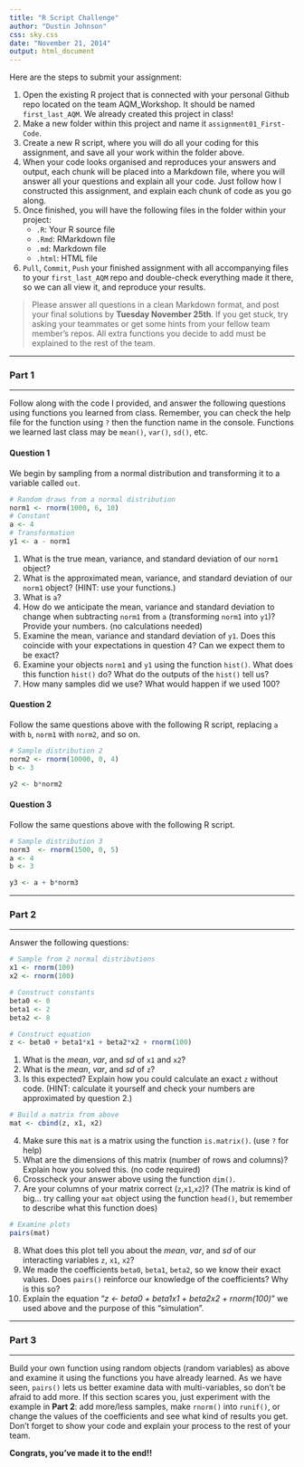 ```yaml
---
title: "R Script Challenge"
author: "Dustin Johnson"
css: sky.css
date: "November 21, 2014"
output: html_document
---
```


Here are the steps to submit your assignment:

1. Open the existing R project that is connected with your personal Github repo located on the team AQM_Workshop. It should be named `first_last_AQM`. We already created this project in class!
2. Make a new folder within this project and name it `assignment01_First-Code`.
3. Create a new R script, where you will do all your coding for this assignment, and save all your work within the folder above.
4. When your code looks organised and reproduces your answers and output, each chunk will be placed into a Markdown file, where you will answer all your questions and explain all your code. Just follow how I constructed this assignment, and explain each chunk of code as you go along.
5. Once finished, you will have the following files in the folder within your project:
	* `.R`: Your R source file
	* `.Rmd`: RMarkdown file
	* `.md`: Markdown file
	* `.html`: HTML file	
6. `Pull`, `Commit`, `Push` your finished assignment with all accompanying files to your `first_last_AQM` repo and double-check everything made it there, so we can all view it, and reproduce your results.

> Please answer all questions in a clean Markdown format, and post your final solutions by **Tuesday November 25th**. If you get stuck, try asking your teammates or get some hints from your fellow team member's repos. All extra functions you decide to add must be explained to the rest of the team.

***
### Part 1
***

Follow along with the code I provided, and answer the following questions using functions you learned from class. Remember, you can check the help file for the function using `?` then the function name in the console. Functions we learned last class may be `mean()`, `var()`, `sd()`, etc.

#### Question 1
We begin by sampling from a normal distribution and transforming it to a variable called `out`. 
```r
# Random draws from a normal distribution
norm1 <- rnorm(1000, 6, 10)
# Constant
a <- 4
# Transformation
y1 <- a - norm1
```

1. What is the true mean, variance, and standard deviation of our `norm1` object?
2. What is the approximated mean, variance, and standard deviation of our `norm1` object? (HINT: use your functions.)
3. What is `a`?
4. How do we anticipate the mean, variance and standard deviation to change when subtracting `norm1` from `a` (transforming `norm1` into `y1`)? Provide your numbers. (no calculations needed)
5. Examine the mean, variance and standard deviation of `y1`. Does this coincide with your expectations in question 4? Can we expect them to be exact?
6. Examine your objects `norm1` and `y1` using the function `hist()`. What does this function `hist()` do? What do the outputs of the `hist()` tell us?
7. How many samples did we use? What would happen if we used 100?

#### Question 2
Follow the same questions above with the following R script, replacing `a` with `b`, `norm1` with `norm2`, and so on.
```r
# Sample distribution 2
norm2 <- rnorm(10000, 0, 4)
b <- 3

y2 <- b*norm2
```


#### Question 3
Follow the same questions above with the following R script.
```r
# Sample distribution 3
norm3  <- rnorm(1500, 0, 5)
a <- 4
b <- 3

y3 <- a + b*norm3
```
***
### Part 2
***

Answer the following questions:
```r
# Sample from 2 normal distributions
x1 <- rnorm(100)
x2 <- rnorm(100)

# Construct constants
beta0 <- 0
beta1 <- 2
beta2 <- 8

# Construct equation
z <- beta0 + beta1*x1 + beta2*x2 + rnorm(100)
```

1. What is the _mean_, _var_, and _sd_ of `x1` and `x2`?
2. What is the _mean_, _var_, and _sd_ of `z`?
3. Is this expected? Explain how you could calculate an exact `z` without code. (HINT: calculate it yourself and check your numbers are approximated by question 2.)

```r
# Build a matrix from above
mat <- cbind(z, x1, x2)
```

4. Make sure this `mat` is a matrix using the function `is.matrix()`. (use `?` for help)
5. What are the dimensions of this matrix (number of rows and columns)? Explain how you solved this. (no code required)
6. Crosscheck your answer above using the function `dim()`.
7. Are your columns of your matrix correct (`z`,`x1`,`x2`)? (The matrix is kind of big... try calling your `mat` object using the function `head()`, but remember to describe what this function does)

```r
# Examine plots
pairs(mat)
```

8. What does this plot tell you about the _mean_, _var_, and _sd_ of our interacting variables `z`, `x1`, `x2`?
9. We made the coefficients `beta0`, `beta1`, `beta2`, so we know their exact values. Does `pairs()` reinforce our knowledge of the coefficients? Why is this so?
10. Explain the equation "_z <- beta0 + beta1*x1 + beta2*x2 + rnorm(100)_" we used above and the purpose of this "simulation".

***
### Part 3
***

Build your own function using random objects (random variables) as above and examine it using the functions you have already learned. As we have seen, `pairs()` lets us better examine data with multi-variables, so don't be afraid to add more. If this section scares you, just experiment with the example in **Part 2**: add more/less samples, make `rnorm()` into `runif()`, or change the values of the coefficients and see what kind of results you get. Don't forget to show your code and explain your process to the rest of your team.



**Congrats, you've made it to the end!!**
